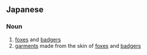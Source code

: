 ==Japanese==
{{ja-kanjitab|こ|かく|yomi=o}}

===Noun===
{{ja-noun|こかく}}

# [[foxes]] and [[badgers]]
# [[garments]] made from the skin of [[foxes]] and [[badgers]]